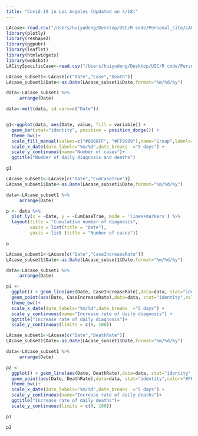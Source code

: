 ```yaml
---
title: "Covid-19 in Los Angeles (Updated on 4/18)"
---
```


```r
LAcase<-read.csv("/Users/huiyudeng/Desktop/USC/R code/Personal_site/LACase.csv")
library(plotly)
library(reshape2)
library(ggpubr)
library(leaflet)
library(htmlwidgets)
library(webshot)
LACitySpecificCase<-read.csv("/Users/huiyudeng/Desktop/USC/R code/Personal_site/t1.csv")
```

```r
LAcase_subset1<-LAcase[c("Date","Case","Death")]
LAcase_subset1$Date<-as.Date(LAcase_subset1$Date,format="%m/%d/%y")

data<-LAcase_subset1 %>%
     arrange(Date)

data<-melt(data, id.vars=c("Date"))


g1<-ggplot(data, aes(Date, value, fill = variable)) + 
  geom_bar(stat="identity", position = position_dodge()) +  
  theme_bw()+
  scale_fill_manual(values=c("#6666FF", "#FF9999"),name="Group",labels=c("Daily diagnosis","Daily deaths"))+
  scale_x_date(date_labels="%m/%d",date_breaks  ="5 days") +
  scale_y_continuous(name="Number of cases")+
  ggtitle("Number of daily diagnosis and deaths") 

```

```r
g1
```

```r
LAcase_subset1<-LAcase[c("Date","CumCaseTrue")]
LAcase_subset1$Date<-as.Date(LAcase_subset1$Date,format="%m/%d/%y")

data<-LAcase_subset1 %>%
     arrange(Date)

p <- data %>%
  plot_ly(x = ~Date, y = ~CumCaseTrue, mode = 'lines+markers') %>% 
  layout(title = "Cumulative number of diagnosis",
         xaxis = list(title = "Date"),
         yaxis = list (title = "Number of cases"))
```


```r
p
```

```r
LAcase_subset1<-LAcase[c("Date","CaseIncreaseRate")]
LAcase_subset1$Date<-as.Date(LAcase_subset1$Date,format="%m/%d/%y")

data<-LAcase_subset1 %>%
     arrange(Date)

p1 <- 
  ggplot() + geom_line(aes(Date, CaseIncreaseRate),data=data, stat="identity",color="#6666FF")+
  geom_point(aes(Date, CaseIncreaseRate),data=data, stat="identity",color="#6666FF")+
  theme_bw()+
  scale_x_date(date_labels="%m/%d",date_breaks  ="5 days") +
  scale_y_continuous(name="Increase rate of daily diagnosis") +
  ggtitle("Increase rate of daily diagnosis")+
  scale_y_continuous(limits = c(0, 100))

LAcase_subset1<-LAcase[c("Date","DeathRate")]
LAcase_subset1$Date<-as.Date(LAcase_subset1$Date,format="%m/%d/%y")

data<-LAcase_subset1 %>%
     arrange(Date)

p2 <- 
  ggplot() + geom_line(aes(Date, DeathRate),data=data, stat="identity",color="#FF9999")+ 
  geom_point(aes(Date, DeathRate),data=data, stat="identity",color="#FF9999")+
  theme_bw()+
  scale_x_date(date_labels="%m/%d",date_breaks  ="5 days") +
  scale_y_continuous(name="Increase rate of daily deaths")+
  ggtitle("Increase rate of daily deaths")+
  scale_y_continuous(limits = c(0, 100))


```

```r
p1
```

```r
p2
```

